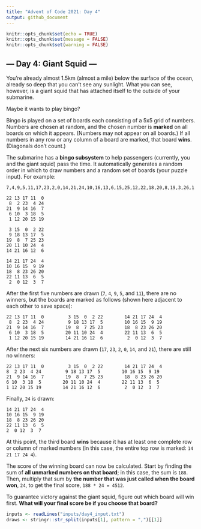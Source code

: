 ```yaml
---
title: "Advent of Code 2021: Day 4"
output: github_document
---
```


```r
knitr::opts_chunk$set(echo = TRUE)
knitr::opts_chunk$set(message = FALSE)
knitr::opts_chunk$set(warning = FALSE)
```

## **--- Day 4: Giant Squid ---**

You're already almost 1.5km (almost a mile) below the surface of the ocean, already so deep that you can't see any sunlight. What you can see, however, is a giant squid that has attached itself to the outside of your submarine.

Maybe it wants to play bingo?

Bingo is played on a set of boards each consisting of a 5x5 grid of numbers. Numbers are chosen at random, and the chosen number is **marked** on all boards on which it appears. (Numbers may not appear on all boards.) If all numbers in any row or any column of a board are marked, that board **wins**. (Diagonals don't count.)

The submarine has a **bingo subsystem** to help passengers (currently, you and the giant squid) pass the time. It automatically generates a random order in which to draw numbers and a random set of boards (your puzzle input). For example:

```
7,4,9,5,11,17,23,2,0,14,21,24,10,16,13,6,15,25,12,22,18,20,8,19,3,26,1

22 13 17 11  0
 8  2 23  4 24
21  9 14 16  7
 6 10  3 18  5
 1 12 20 15 19

 3 15  0  2 22
 9 18 13 17  5
19  8  7 25 23
20 11 10 24  4
14 21 16 12  6

14 21 17 24  4
10 16 15  9 19
18  8 23 26 20
22 11 13  6  5
 2  0 12  3  7
 ```
 
After the first five numbers are drawn (`7`, `4`, `9`, `5`, and `11`), there are no winners, but the boards are marked as follows (shown here adjacent to each other to save space):

```
22 13 17 11  0         3 15  0  2 22        14 21 17 24  4
 8  2 23  4 24         9 18 13 17  5        10 16 15  9 19
21  9 14 16  7        19  8  7 25 23        18  8 23 26 20
 6 10  3 18  5        20 11 10 24  4        22 11 13  6  5
 1 12 20 15 19        14 21 16 12  6         2  0 12  3  7
 ```
 
 After the next six numbers are drawn (`17`, `23`, `2`, `0`, `14`, and `21`), there are still no winners:
 
 ```
22 13 17 11  0         3 15  0  2 22        14 21 17 24  4
 8  2 23  4 24         9 18 13 17  5        10 16 15  9 19
21  9 14 16  7        19  8  7 25 23        18  8 23 26 20
 6 10  3 18  5        20 11 10 24  4        22 11 13  6  5
 1 12 20 15 19        14 21 16 12  6         2  0 12  3  7
 ```
 
 Finally, `24` is drawn:
 
 ```
14 21 17 24  4
10 16 15  9 19
18  8 23 26 20
22 11 13  6  5
 2  0 12  3  7
 ```
 
At this point, the third board **wins** because it has at least one complete row or column of marked numbers (in this case, the entire top row is marked: `14 21 17 24 4`).

The score of the winning board can now be calculated. Start by finding the sum of **all unmarked numbers on that board**; in this case, the sum is `188`. Then, multiply that sum by **the number that was just called when the board won**, `24`, to get the final score, `188 * 24 = 4512`.

To guarantee victory against the giant squid, figure out which board will win first. **What will your final score be if you choose that board?**

```r
inputs <- readLines("inputs/day4_input.txt")
draws <- stringr::str_split(inputs[1], pattern = ",")[[1]]
```


